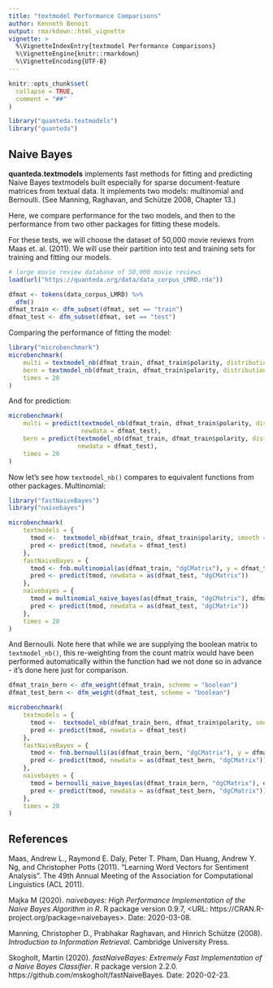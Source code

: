 ```yaml
---
title: "textmodel Performance Comparisons"
author: Kenneth Benoit
output: rmarkdown::html_vignette
vignette: >
  %\VignetteIndexEntry{textmodel Performance Comparisons}
  %\VignetteEngine{knitr::rmarkdown}
  %\VignetteEncoding{UTF-8}
---
```


```r
knitr::opts_chunk$set(
  collapse = TRUE,
  comment = "##"
)
```

```r
library("quanteda.textmodels")
library("quanteda")
```

## Naive Bayes

**quanteda.textmodels** implements fast methods for fitting and predicting Naive Bayes textmodels built especially for sparse document-feature matrices from textual data.  It implements two models: multinomial and Bernoulli.  (See Manning, Raghavan, and Schütze 2008, Chapter 13.)

Here, we compare performance for the two models, and then to the performance from two other packages for fitting these models.

For these tests, we will choose the dataset of 50,000 movie reviews from Maas et. al. (2011).  We will use their partition into test and training sets for training and fitting our models.

```r
# large movie review database of 50,000 movie reviews
load(url("https://quanteda.org/data/data_corpus_LMRD.rda"))

dfmat <- tokens(data_corpus_LMRD) %>%
  dfm()
dfmat_train <- dfm_subset(dfmat, set == "train")
dfmat_test <- dfm_subset(dfmat, set == "test")
```

Comparing the performance of fitting the model:
```r
library("microbenchmark")
microbenchmark(
    multi = textmodel_nb(dfmat_train, dfmat_train$polarity, distribution = "multinomial"),
    bern = textmodel_nb(dfmat_train, dfmat_train$polarity, distribution = "Bernoulli"),
    times = 20
)
```

And for prediction:
```r
microbenchmark(
    multi = predict(textmodel_nb(dfmat_train, dfmat_train$polarity, distribution = "multinomial"),
                    newdata = dfmat_test),
    bern = predict(textmodel_nb(dfmat_train, dfmat_train$polarity, distribution = "Bernoulli"),
                   newdata = dfmat_test),
    times = 20
)
```

Now let's see how `textmodel_nb()` compares to equivalent functions from other packages.  Multinomial:
```r
library("fastNaiveBayes")
library("naivebayes")

microbenchmark(
    textmodels = {
      tmod <-  textmodel_nb(dfmat_train, dfmat_train$polarity, smooth = 1, distribution = "multinomial")
      pred <- predict(tmod, newdata = dfmat_test)
    },
    fastNaiveBayes = { 
      tmod <- fnb.multinomial(as(dfmat_train, "dgCMatrix"), y = dfmat_train$polarity, laplace = 1, sparse = TRUE)
      pred <- predict(tmod, newdata = as(dfmat_test, "dgCMatrix"))
    },
    naivebayes = {
      tmod = multinomial_naive_bayes(as(dfmat_train, "dgCMatrix"), dfmat_train$polarity, laplace = 1)
      pred <- predict(tmod, newdata = as(dfmat_test, "dgCMatrix"))
    },
    times = 20
)
```

And Bernoulli.  Note here that while we are supplying the boolean matrix to `textmodel_nb()`, this re-weighting from the count matrix would have been performed automatically within the function had we not done so in advance - it's done here just for comparison.
```r
dfmat_train_bern <- dfm_weight(dfmat_train, scheme = "boolean")
dfmat_test_bern <- dfm_weight(dfmat_test, scheme = "boolean")

microbenchmark(
    textmodels = {
      tmod <-  textmodel_nb(dfmat_train_bern, dfmat_train$polarity, smooth = 1, distribution = "Bernoulli")
      pred <- predict(tmod, newdata = dfmat_test)
    },
    fastNaiveBayes = { 
      tmod <- fnb.bernoulli(as(dfmat_train_bern, "dgCMatrix"), y = dfmat_train$polarity, laplace = 1, sparse = TRUE)
      pred <- predict(tmod, newdata = as(dfmat_test_bern, "dgCMatrix"))
    },
    naivebayes = {
      tmod = bernoulli_naive_bayes(as(dfmat_train_bern, "dgCMatrix"), dfmat_train$polarity, laplace = 1)
      pred <- predict(tmod, newdata = as(dfmat_test_bern, "dgCMatrix"))
    },
    times = 20
)
```


## References

Maas, Andrew L., Raymond E. Daly, Peter T. Pham, Dan Huang, Andrew Y. Ng, and Christopher Potts (2011). "Learning Word Vectors for Sentiment Analysis". The 49th Annual Meeting of the Association for Computational Linguistics (ACL 2011).

Majka M (2020). _naivebayes: High Performance Implementation of the Naive Bayes Algorithm in R_. R package version 0.9.7, <URL:
https://CRAN.R-project.org/package=naivebayes>.  Date: 2020-03-08.

Manning, Christopher D., Prabhakar Raghavan, and Hinrich Schütze (2008). _Introduction to Information Retrieval_. Cambridge University Press.

Skogholt, Martin (2020). _fastNaiveBayes: Extremely Fast Implementation of a Naive Bayes Classifier_. R package version 2.2.0.
  https://github.com/mskogholt/fastNaiveBayes.  Date: 2020-02-23.
